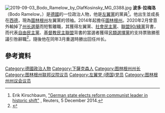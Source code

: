 [[File:2019-09-03_Bodo_Ramelow_by_OlafKosinsky_MG_0388.jpg|thumb]]
'''波多·拉梅洛'''（Bodo Ramelow，{{bd|1956年|2月16日|||catIdx=R}}）是[[德國|德國]]的一位政治人物，他是[[左翼党_(德国)|左翼黨]]的黨員<ref>Erik Kirschbaum, [http://www.reuters.com/article/2014/12/05/us-germany-politics-left-vote-idUSKCN0JJ0SF20141205 "German state elects reform communist leader in historic shift"] {{Wayback|url=http://www.reuters.com/article/2014/12/05/us-germany-politics-left-vote-idUSKCN0JJ0SF20141205 |date=20150924211230 }}, Reuters, 5 December 2014.</ref>。他出生並成長在[[西德|西德]]，現為[[圖林根州|圖林根州]]左翼黨的领袖。2014年起擔任[[圖林根州|圖林根州]]{{le|圖林根州州长列表|List of Ministers-President of Thuringia|州长}}。2020年2月曾意外輸掉了[[2019年圖林根州議會選舉|州长選舉]]而短暫離職，其獲得左翼黨、[[德国社会民主党|社會民主黨]]、[[联盟90/绿党|聯盟90/綠黨]]背書，而代表[[自由民主党_(德国)|自由民主黨]]、[[德国基督教民主联盟|基督教民主聯盟]]背書的當選者{{le|托馬斯·克默里奇|Thomas Kemmerich}}獲得[[德國另類選擇|另類選擇黨]]的支持票致勝惹議引咎辭職<ref>{{Cite web |url=http://www.rfi.fr/cn/contenu/20200206-%E6%89%93%E7%A0%B4%E5%BE%B7%E5%9B%BD%E6%94%BF%E6%B2%BB%E7%A6%81%E5%BF%8C-%E6%9E%81%E5%8F%B3%E6%B4%BE%E6%8B%B1%E4%BA%BA%E5%BD%93%E9%80%89%E9%82%A6%E6%80%BB%E7%90%86 |title=打破德国政治禁忌 极右派拱人当选邦总理 |access-date=2020-02-06 |archive-date=2020-02-06 |archive-url=https://web.archive.org/web/20200206231735/http://www.rfi.fr/cn/contenu/20200206-%E6%89%93%E7%A0%B4%E5%BE%B7%E5%9B%BD%E6%94%BF%E6%B2%BB%E7%A6%81%E5%BF%8C-%E6%9E%81%E5%8F%B3%E6%B4%BE%E6%8B%B1%E4%BA%BA%E5%BD%93%E9%80%89%E9%82%A6%E6%80%BB%E7%90%86 |dead-url=no }}</ref>，隨後他在同年3月重選時勝出回任州长。

== 參考資料 ==
{{reflist}}

[[Category:德國政治人物|Category:德國政治人物]]
[[Category:下薩克森人|Category:下薩克森人]]
[[Category:图林根州州长|Category:图林根州州长]]
[[Category:图林根州联邦议院议员|Category:图林根州联邦议院议员]]
[[Category:左翼党_(德国)党员|Category:左翼党 (德国)党员]]
[[Category:图林根州州议会议员|Category:图林根州州议会议员]]